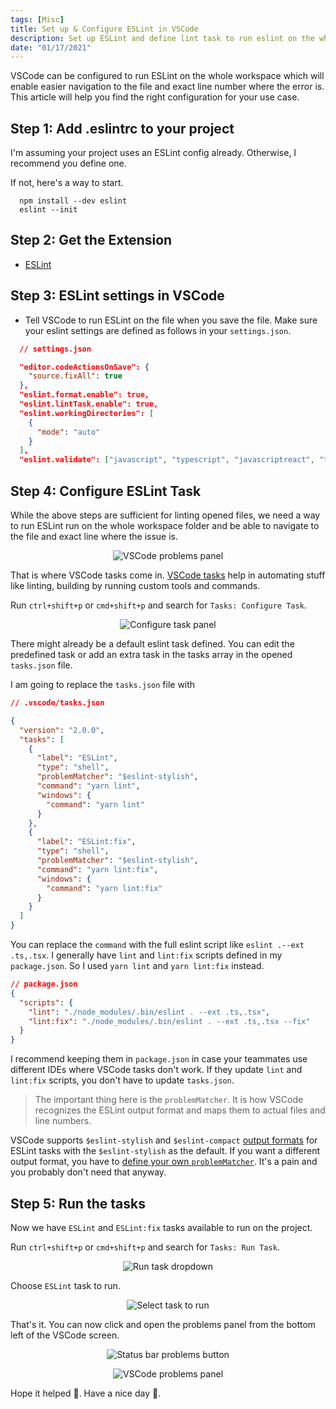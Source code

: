 ```yaml
---
tags: [Misc]
title: Set up & Configure ESLint in VSCode
description: Set up ESLint and define lint task to run eslint on the whole workspace.
date: "01/17/2021"
---
```


VSCode can be configured to run ESLint on the whole workspace which will enable easier navigation to the file and exact line number where the error is. This article will help you find the right configuration for your use case.

## Step 1: Add .eslintrc to your project

I'm assuming your project uses an ESLint config already. Otherwise, I recommend you define one.

If not, here's a way to start.

```shell
  npm install --dev eslint
  eslint --init
```

## Step 2: Get the Extension

- [ESLint](https://marketplace.visualstudio.com/items?itemName=dbaeumer.vscode-eslint)

## Step 3: ESLint settings in VSCode

- Tell VSCode to run ESLint on the file when you save the file. Make sure your eslint settings are defined as follows in your `settings.json`.

```json
  // settings.json

  "editor.codeActionsOnSave": {
    "source.fixAll": true 
  },
  "eslint.format.enable": true,
  "eslint.lintTask.enable": true,
  "eslint.workingDirectories": [
    {
      "mode": "auto"
    }
  ],
  "eslint.validate": ["javascript", "typescript", "javascriptreact", "typescriptreact"]
```

## Step 4: Configure ESLint Task

While the above steps are sufficient for linting opened files, we need a way to run ESLint run on the whole workspace folder and be able to navigate to the file and exact line where the issue is.

<p align="center">
  <img src="https://res.cloudinary.com/saisandeepvaddi/image/upload/v1610914052/blog/setup-and-configure-eslint-in-vscode/problems_panel.png" alt="VSCode problems panel" />
</p>

That is where VSCode tasks come in. [VSCode tasks](https://code.visualstudio.com/docs/editor/tasks) help in automating stuff like linting, building by running custom tools and commands.

Run `ctrl+shift+p` or `cmd+shift+p` and search for `Tasks: Configure Task`.

<p align="center">
  <img src="https://res.cloudinary.com/saisandeepvaddi/image/upload/v1610918463/blog/setup-and-configure-eslint-in-vscode/configure_tasks_dropdown.png" alt="Configure task panel" />
</p>

There might already be a default eslint task defined. You can edit the predefined task or add an extra task in the tasks array in the opened `tasks.json` file.

I am going to replace the `tasks.json` file with

```json
// .vscode/tasks.json

{
  "version": "2.0.0",
  "tasks": [
    {
      "label": "ESLint",
      "type": "shell",
      "problemMatcher": "$eslint-stylish",
      "command": "yarn lint",
      "windows": {
        "command": "yarn lint"
      }
    },
    {
      "label": "ESLint:fix",
      "type": "shell",
      "problemMatcher": "$eslint-stylish",
      "command": "yarn lint:fix",
      "windows": {
        "command": "yarn lint:fix"
      }
    }
  ]
}
```

You can replace the `command` with the full eslint script like `eslint .--ext .ts,.tsx`. I generally have `lint` and `lint:fix` scripts defined in my `package.json`. So I used `yarn lint` and `yarn lint:fix` instead.

```json
// package.json
{
  "scripts": {
    "lint": "./node_modules/.bin/eslint . --ext .ts,.tsx",
    "lint:fix": "./node_modules/.bin/eslint . --ext .ts,.tsx --fix"
  }
}
```

I recommend keeping them in `package.json` in case your teammates use different IDEs where VSCode tasks don't work. If they update `lint` and `lint:fix` scripts, you don't have to update `tasks.json`.

> The important thing here is the `problemMatcher`. It is how VSCode recognizes the ESLint output format and maps them to actual files and line numbers.

VSCode supports `$eslint-stylish` and `$eslint-compact` [output formats](https://eslint.org/docs/user-guide/formatters/) for ESLint tasks with the `$eslint-stylish` as the default. If you want a different output format, you have to [define your own `problemMatcher`](https://code.visualstudio.com/Docs/editor/tasks#_defining-a-problem-matcher). It's a pain and you probably don't need that anyway.

## Step 5: Run the tasks

Now we have `ESLint` and `ESLint:fix` tasks available to run on the project.

Run `ctrl+shift+p` or `cmd+shift+p` and search for `Tasks: Run Task`.

<p align="center">
  <img src="https://res.cloudinary.com/saisandeepvaddi/image/upload/v1610919113/blog/setup-and-configure-eslint-in-vscode/run_task.png" alt="Run task dropdown" />
</p>

Choose `ESLint` task to run.

<p align="center">
  <img src="https://res.cloudinary.com/saisandeepvaddi/image/upload/v1610919113/blog/setup-and-configure-eslint-in-vscode/select_tasks_to_run.png" alt="Select task to run" />
</p>

That's it. You can now click and open the problems panel from the bottom left of the VSCode screen.

<p align="center">
  <img src="https://res.cloudinary.com/saisandeepvaddi/image/upload/v1610919346/blog/setup-and-configure-eslint-in-vscode/problem_status_bar.png" alt="Status bar problems button" />
</p>

<p align="center">
  <img src="https://res.cloudinary.com/saisandeepvaddi/image/upload/v1610919439/blog/setup-and-configure-eslint-in-vscode/problems_panel_2.png" alt="VSCode problems panel" />
</p>

Hope it helped 🙂. Have a nice day 👋.
